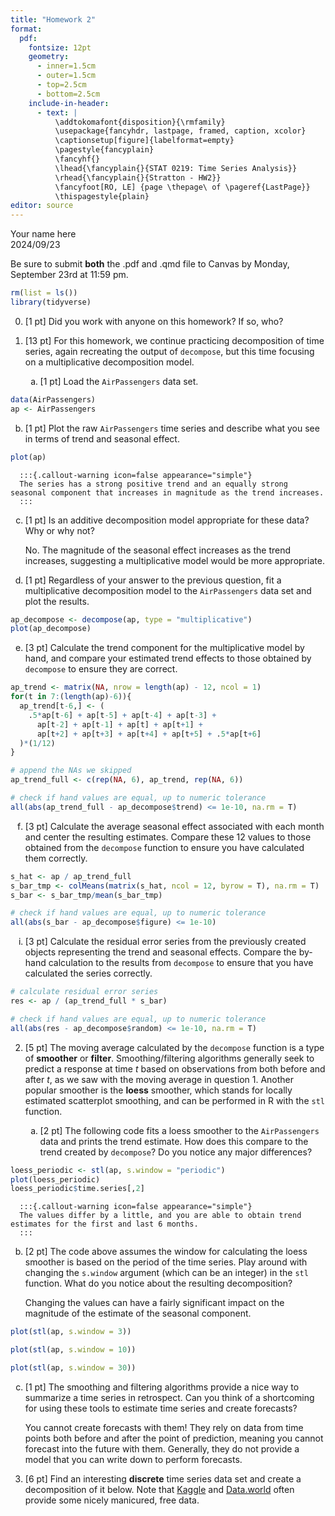 ```yaml
---
title: "Homework 2"
format:
  pdf:
    fontsize: 12pt
    geometry:
      - inner=1.5cm
      - outer=1.5cm
      - top=2.5cm
      - bottom=2.5cm
    include-in-header:
      - text: |
          \addtokomafont{disposition}{\rmfamily}
          \usepackage{fancyhdr, lastpage, framed, caption, xcolor}
          \captionsetup[figure]{labelformat=empty}
          \pagestyle{fancyplain}
          \fancyhf{}
          \lhead{\fancyplain{}{STAT 0219: Time Series Analysis}}
          \rhead{\fancyplain{}{Stratton - HW2}}
          \fancyfoot[RO, LE] {page \thepage\ of \pageref{LastPage}}
          \thispagestyle{plain}
editor: source
---
```

<!-- Note: the YAML header is everything above this line. -->
\vspace{-3in}
\textbf{Name:} Your name here  
\textbf{Due:} 2024/09/23
\vspace{1.5in}

Be sure to submit **both** the .pdf and .qmd file to Canvas by Monday, September 23rd at 11:59 pm. 

```r
rm(list = ls())
library(tidyverse)
```

0. [1 pt] Did you work with anyone on this homework? If so, who?

   :::{.callout-warning icon=false appearance="simple"}
   
   :::

1. [13 pt] For this homework, we continue practicing decomposition of time series, again recreating the output of `decompose`, but this time focusing on a multiplicative decomposition model. 

   a) [1 pt] Load the `AirPassengers` data set.

```r
data(AirPassengers)
ap <- AirPassengers
```

   b) [1 pt] Plot the raw `AirPassengers` time series and describe what you see in terms of trend and seasonal effect. 
   
```r
plot(ap)
```   

      :::{.callout-warning icon=false appearance="simple"}
      The series has a strong positive trend and an equally strong seasonal component that increases in magnitude as the trend increases.
      :::

   c) [1 pt] Is an additive decomposition model appropriate for these data? Why or why not?
   
      :::{.callout-warning icon=false appearance="simple"}
      No. The magnitude of the seasonal effect increases as the trend increases, suggesting a multiplicative model would be more appropriate.
      :::
   
   d) [1 pt] Regardless of your answer to the previous question, fit a multiplicative decomposition model to the `AirPassengers` data set and plot the results.  

```r
ap_decompose <- decompose(ap, type = "multiplicative")
plot(ap_decompose)
```

   e) [3 pt] Calculate the trend component for the multiplicative model by hand, and compare your estimated trend effects to those obtained by `decompose` to ensure they are correct. 
   
```r
ap_trend <- matrix(NA, nrow = length(ap) - 12, ncol = 1)
for(t in 7:(length(ap)-6)){
  ap_trend[t-6,] <- (
    .5*ap[t-6] + ap[t-5] + ap[t-4] + ap[t-3] + 
      ap[t-2] + ap[t-1] + ap[t] + ap[t+1] + 
      ap[t+2] + ap[t+3] + ap[t+4] + ap[t+5] + .5*ap[t+6]
  )*(1/12)
}

# append the NAs we skipped
ap_trend_full <- c(rep(NA, 6), ap_trend, rep(NA, 6))

# check if hand values are equal, up to numeric tolerance
all(abs(ap_trend_full - ap_decompose$trend) <= 1e-10, na.rm = T)
```

   f) [3 pt] Calculate the average seasonal effect associated with each month and center the resulting estimates. Compare these 12 values to those obtained from the `decompose` function to ensure you have calculated them correctly.
   
```r
s_hat <- ap / ap_trend_full
s_bar_tmp <- colMeans(matrix(s_hat, ncol = 12, byrow = T), na.rm = T)
s_bar <- s_bar_tmp/mean(s_bar_tmp)

# check if hand values are equal, up to numeric tolerance
all(abs(s_bar - ap_decompose$figure) <= 1e-10)
```   
   
   i) [3 pt] Calculate the residual error series from the previously created objects representing the trend and seasonal effects. Compare the by-hand calculation to the results from `decompose` to ensure that you have calculated the series correctly. 
      
```r
# calculate residual error series
res <- ap / (ap_trend_full * s_bar)

# check if hand values are equal, up to numeric tolerance
all(abs(res - ap_decompose$random) <= 1e-10, na.rm = T)
```      

\newpage

2. [5 pt] The moving average calculated by the `decompose` function is a type of **smoother** or **filter**. Smoothing/filtering algorithms generally seek to predict a response at time $t$ based on observations from both before and after $t$, as we saw with the moving average in question 1. Another popular smoother is the **loess** smoother, which stands for locally estimated scatterplot smoothing, and can be performed in R with the `stl` function. 

   a) [2 pt] The following code fits a loess smoother to the `AirPassengers` data and prints the trend estimate. How does this compare to the trend created by `decompose`? Do you notice any major differences?
   
```r
loess_periodic <- stl(ap, s.window = "periodic")
plot(loess_periodic)
loess_periodic$time.series[,2]
```

      :::{.callout-warning icon=false appearance="simple"}
      The values differ by a little, and you are able to obtain trend estimates for the first and last 6 months.
      :::

   b) [2 pt] The code above assumes the window for calculating the loess smoother is based on the period of the time series. Play around with changing the `s.window` argument (which can be an integer) in the `stl` function. What do you notice about the resulting decomposition?
   
      :::{.callout-warning icon=false appearance="simple"}
      Changing the values can have a fairly significant impact on the magnitude of the estimate of the seasonal component. 
      :::

```r
plot(stl(ap, s.window = 3))
```

```r
plot(stl(ap, s.window = 10))
```

```r
plot(stl(ap, s.window = 30))
```

   c) [1 pt] The smoothing and filtering algorithms provide a nice way to summarize a time series in retrospect. Can you think of a shortcoming for using these tools to estimate time series and create forecasts? 

      :::{.callout-warning icon=false appearance="simple"}
      You cannot create forecasts with them! They rely on data from time points both before and after the point of prediction, meaning you cannot forecast into the future with them. Generally, they do not provide a model that you can write down to perform forecasts.
      :::

3. [6 pt] Find an interesting **discrete** time series data set and create a decomposition of it below. Note that [Kaggle](https://www.kaggle.com/datasets) and [Data.world](https://data.world/datasets/open-data) often provide some nicely manicured, free data. 


